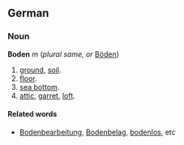 ==German==
===Noun===
'''Boden''' ''m'' (''plural same, or'' [[Böden]])
# [[ground]], [[soil]].
# [[floor]].
# [[sea bottom]].
# [[attic]], [[garret]], [[loft]].

====Related words====
* [[Bodenbearbeitung]], [[Bodenbelag]], [[bodenlos]], etc